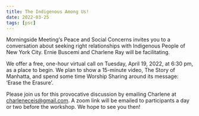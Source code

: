 ```yaml
---
title: The Indigenous Among Us!
date: 2022-03-25
tags: [psc]
---
```


Morningside Meeting‘s Peace and Social Concerns invites you to a conversation about seeking right relationships with Indigenous People of New York City. Ernie Buscemi and Charlene Ray will be facilitating.

We offer a free, one-hour virtual call on Tuesday, April 19, 2022, at 6:30 pm, as a place to begin. We plan to show a 15-minute video, The Story of Manhatta, and spend some time Worship Sharing around its message: ‘Erase the Erasure’.

Please join us for this provocative discussion by emailing Charlene at charleneceis@gmail.com. A zoom link will be emailed to participants a day or two before the workshop. We hope to see you then!
